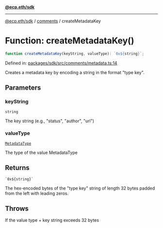 [**@ecp.eth/sdk**](../../index.mdx)

***

[@ecp.eth/sdk](/sdk-reference/index.mdx) / [comments](/sdk-reference/comments/index.mdx) / createMetadataKey

# Function: createMetadataKey()

```ts
function createMetadataKey(keyString, valueType): `0x${string}`;
```

Defined in: [packages/sdk/src/comments/metadata.ts:14](https://github.com/ecp-eth/comments-monorepo/blob/main/packages/sdk/src/comments/metadata.ts#L14)

Creates a metadata key by encoding a string in the format "type key".

## Parameters

### keyString

`string`

The key string (e.g., "status", "author", "url")

### valueType

[`MetadataType`](/sdk-reference/comments/type-aliases/MetadataType.mdx)

The type of the value MetadataType

## Returns

`` `0x${string}` ``

The hex-encoded bytes of the "type key" string of length 32 bytes padded from the left with leading zeros.

## Throws

If the value type + key string exceeds 32 bytes
